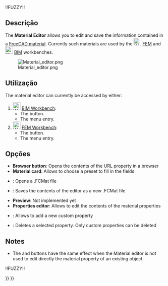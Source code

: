 <languages/>

!!FUZZY!!{{Docnav
|[[FEM_MaterialReinforced/pt-br|Material reforçado]]
|[[FEM_ElementGeometry1D/pt-br|Seção transversal da viga]]
|[[FEM_Workbench/pt-br|FEM]]
|IconL=FEM_MaterialReinforced.svg
|IconR=FEM_ElementGeometry1D.svg
|IconC=Workbench_FEM.svg
}}

{{VeryImportantMessage|THIS VERSION OF THE COMMAND IS OBSOLETE<br>
It was changed in {{VersionPlus|1.0}} and accesses [[Material_Edit|Material Edit]].}}

{{GuiCommandContainer|
{{GuiCommand
|Name=FEM MaterialEditor
|MenuLocation=Model → Materials → Material editor
|Workbenches=[[FEM_Workbench|FEM]], [[BIM_Workbench|BIM]]
|Version=0.18
|SeeAlso=[[Arch_SetMaterial|Arch SetMaterial]], [[FEM_tutorial|FEM tutorial]]
}}
{{GuiCommandFemInfo
|Solvers=All
}}
}}

<span id="Description"></span>
==Descrição==

The '''Material Editor''' allows you to edit and save the information contained in a [[Material|FreeCAD material]]. Currently such materials are used by the [[Image:Workbench_FEM.svg|24px]] [[FEM_Workbench|FEM]] and [[Image:Workbench_BIM.svg|24px]] [[BIM_Workbench|BIM]] workbenches.

[[Image:Material editor.png]]

<span id="Usage"></span>
==Utilização== 

The material editor can currently be accessed by either:

# [[Image:Workbench_BIM.svg|24px]] [[BIM_Workbench|BIM Workbench]]:
#* The {{Button|[[Image:BIM_Material.svg|16px]] [[BIM_Material|Material]]}} button.
#* The menu {{MenuCommand|Manage → [[Image:BIM_Material.svg|16px]] Material}} entry.
# [[Image:Workbench_FEM.svg|24px]] [[FEM_Workbench|FEM Workbench]]:
#* The {{Button|[[Image:FEM_MaterialEditor.svg|16px]] [[FEM_MaterialEditor|Material editor]]}} button.
#* The menu {{MenuCommand|Model → Materials → [[Image:FEM_MaterialEditor.svg|16px]] Material editor}} entry.

<span id="Options"></span>
== Opções ==

* '''Browser button''': Opens the contents of the URL property in a browser
* '''Material card''':  Allows to choose a preset to fill in the fields
* {{Button|Open}}: Opens a .FCMat file
* {{Button|Save as}}: Saves the contents of the editor as a new .FCMat file
* '''Preview''':  Not implemented yet
* '''Properties editor''': Allows to edit the contents of the material properties
* {{Button|Add property}}: Allows to add a new custom property
* {{Button|Delete property}}: Deletes a selected property. Only custom properties can be deleted

== Notes ==

* The {{Button|OK}} and {{Button|Cancel}} buttons have the same effect when the Material editor is not used to edit directly the material property of an existing object.


!!FUZZY!!{{Docnav
|[[FEM_MaterialReinforced/pt-br|Material reforçado]]
|[[FEM_ElementGeometry1D/pt-br|Seção transversal da viga]]
|[[FEM_Workbench/pt-br|FEM]]
|IconL=FEM_MaterialReinforced.svg
|IconR=FEM_ElementGeometry1D.svg
|IconC=Workbench_FEM.svg
}}

{{FEM Tools navi{{#translation:}}}}
{{Userdocnavi{{#translation:}}}}